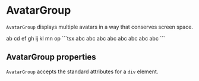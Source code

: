 
# AvatarGroup

`AvatarGroup` displays multiple avatars in a way that conserves screen space.

<DemoSection>
  <Stack gap="xl">
    <AvatarGroup style={{ width: '10rem' }}>
      <Avatar src={avtest} />
      <Avatar src={avtest} />
      <Avatar src={avtest} />
    </AvatarGroup>
    <AvatarGroup style={{ width: '10rem' }}>
      <Avatar src={avtest} />
      <Avatar src={avtest} />
      <Avatar src={avtest} />
      <Avatar src={avtest} />
      <Avatar src={avtest} />
      <Avatar src={avtest} />
    </AvatarGroup>
    <AvatarGroup style={{ width: '10rem' }}>
      <Avatar src={avtest} />
      <Avatar src={avtest} />
      <Avatar src={avtest} />
      <Avatar src={avtest} />
      <Avatar src={avtest} />
      <Avatar src={avtest} />
      <Avatar src={avtest} />
      <Avatar src={avtest} />
      <Avatar src={avtest} />
      <Avatar src={avtest} />
      <Avatar src={avtest} />
    </AvatarGroup>
    <AvatarGroup style={{ width: '10rem' }}>
      <Avatar color="#ff0000">ab</Avatar>
      <Avatar color="#cc0044">cd</Avatar>
      <Avatar color="#880066">ef</Avatar>
      <Avatar color="#880088">gh</Avatar>
      <Avatar color="#4400cc">ij</Avatar>
      <Avatar color="#00ff88">kl</Avatar>
      <Avatar color="#00cc88">mn</Avatar>
      <Avatar color="#008888">op</Avatar>
    </AvatarGroup>
  </Stack>
</DemoSection>
<SourceCode>
```tsx
<Stack gap="xl">
  <AvatarGroup style={{ width: '10rem' }}>
    <Avatar src={avtest} />
    <Avatar src={avtest} />
    <Avatar src={avtest} />
  </AvatarGroup>
  <AvatarGroup style={{ width: '10rem' }}>
    <Avatar src={avtest} />
    <Avatar src={avtest} />
    <Avatar src={avtest} />
    <Avatar src={avtest} />
    <Avatar src={avtest} />
    <Avatar src={avtest} />
  </AvatarGroup>
  <AvatarGroup style={{ width: '10rem' }}>
    <Avatar src={avtest} />
    <Avatar src={avtest} />
    <Avatar src={avtest} />
    <Avatar src={avtest} />
    <Avatar src={avtest} />
    <Avatar src={avtest} />
    <Avatar src={avtest} />
    <Avatar src={avtest} />
    <Avatar src={avtest} />
    <Avatar src={avtest} />
    <Avatar src={avtest} />
  </AvatarGroup>
  <AvatarGroup style={{ width: '10rem' }}>
    <Avatar color="#ff0000">abc</Avatar>
    <Avatar color="#cc0044">abc</Avatar>
    <Avatar color="#880066">abc</Avatar>
    <Avatar color="#880088">abc</Avatar>
    <Avatar color="#4400cc">abc</Avatar>
    <Avatar color="#00ff88">abc</Avatar>
    <Avatar color="#00cc88">abc</Avatar>
    <Avatar color="#008888">abc</Avatar>
  </AvatarGroup>
</Stack>
```
</SourceCode>

## AvatarGroup properties

`AvatarGroup` accepts the standard attributes for a `div` element.
